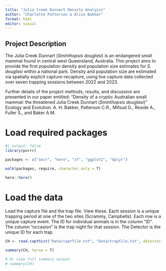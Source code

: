 ```yaml
---
title: "Julia Creek Dunnart Density Analysis"
author: "Charlotte Patterson & Alice Bakker"
format: html
editor: visual
---
```


## Project Description

The Julia Creek Dunnart (*Sminthopsis douglasi*) is an endangered small mammal found in central west Queensland, Australia. This project aims to provide the first population density and population size estimates for *S. douglasi* within a national park. Density and population size are estimated via spatially explicit capture-recapture, using live capture data collected over seven trapping sessions between 2022 and 2023.

Further details of the project methods, results, and discussion are presented in our paper entitled: "Density of a cryptic Australian small mammal: the threatened Julia Creek Dunnart (*Sminthopsis douglasi*)" Ecology and Evolution. A. H. Bakker, Patterson C.R., Mifsud G., Reside A., Fuller S., and Baker A.M.


# Load required packages

```r
#| output: false
library(purrr)

packages <- c("secr", "here", "sf", "ggplot2", "dplyr")

walk(packages, require, character.only = T)

here::here()

```

# Load the data

Load the capture file and the trap file. View these. Each session is a unique trapping period at one of the two sites (Scrammy, Campbells). Each row is a unique capture event. The ID for individual animals is in the column "ID". The column "occasion" is the trap night for that session. The Detector is the unique ID for each trap.

```r

CH <- read.capthist("Data/captfile.txt", "Data/trapfile.txt", detector = "multi")

```

```r

summary(CH, terse = T)

# Or view full summary output
# summary(CH)

```

